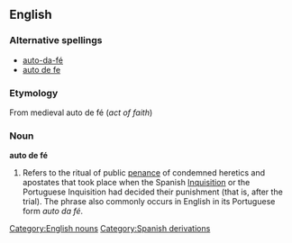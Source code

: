 {{wikipedia}}
==English==

===Alternative spellings===
* [[auto-da-fé]]
* [[auto de fe]]

===Etymology===
From medieval {{S.}} auto de fé (''act of faith'')

===Noun===
'''auto de fé'''

# Refers to the ritual of public [[penance]] of condemned heretics and apostates that took place when the Spanish [[inquisition|Inquisition]] or the Portuguese Inquisition had decided their punishment (that is, after the trial). The phrase also commonly occurs in English in its Portuguese form ''auto da fé''.

[[Category:English nouns]]
[[Category:Spanish derivations]]